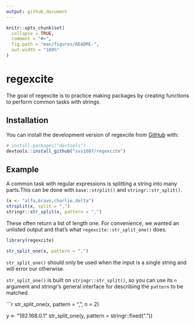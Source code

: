 ```yaml
---
output: github_document
---
```


<!-- README.md is generated from README.Rmd. Please edit that file -->

```r
knitr::opts_chunk$set(
  collapse = TRUE,
  comment = "#>",
  fig.path = "man/figures/README-",
  out.width = "100%"
)
```

# regexcite

<!-- badges: start -->
<!-- badges: end -->

The goal of regexcite is to practice making packages by creating functions to perform common tasks with strings. 

## Installation

You can install the development version of regexcite from [GitHub](https://github.com/) with:

``` r
# install.packages("devtools")
devtools::install_github("svs1607/regexcite")
```

## Example

A common task with regular expressions is splitting a string into many parts.This can be done with `base::strplit()` and `stringr::str_split()`.

```r
(x <- "alfa,bravo,charlie,delta")
strsplit(x, split = ",")
stringr::str_split(x, pattern = ",")
```


These often return a list of length one. For convenience, we wanted an unlisted output and that's what `regexcite::str_split_one()` does.

```r
library(regexcite)

str_split_one(x, pattern = ",")
```

`str_split_one()` should only be used when the input is a single string and will error our otherwise.

`str_split_one()` is built on `stringr::str_split()`, so you can use its `n` argument and stringr's general interface for describing the `pattern` to be matched.

```r
str_split_one(x, pattern = ",", n = 2)

y <- "192.168.0.1"
str_split_one(y, pattern = stringr::fixed("."))
